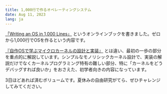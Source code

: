 ```yaml
---
title: 1,000行で作るオペレーティングシステム
date: Aug 11, 2023
lang: ja
---
```


[「Writing an OS in 1,000 Lines」](https://operating-system-in-1000-lines.vercel.app/) というオンラインブックを書きました。ゼロから1,000行でOSを作るという内容です。

[『自作OSで学ぶマイクロカーネルの設計と実装』](https://www.hanmoto.com/bd/isbn/9784798068718) とは違い、最初の一歩の部分を重点的に解説しています。シンプルなモノリシックカーネル設計で、実装の解説だけでなくカーネルプログラミング特有の難しい部分、特に「カーネルをどうデバッグすれば良いか」をおさえた、初学者向きの内容になっています。

3日ほどあれば済むボリュームです。夏休みの自由研究がてら、ぜひチャレンジしてみてください。
